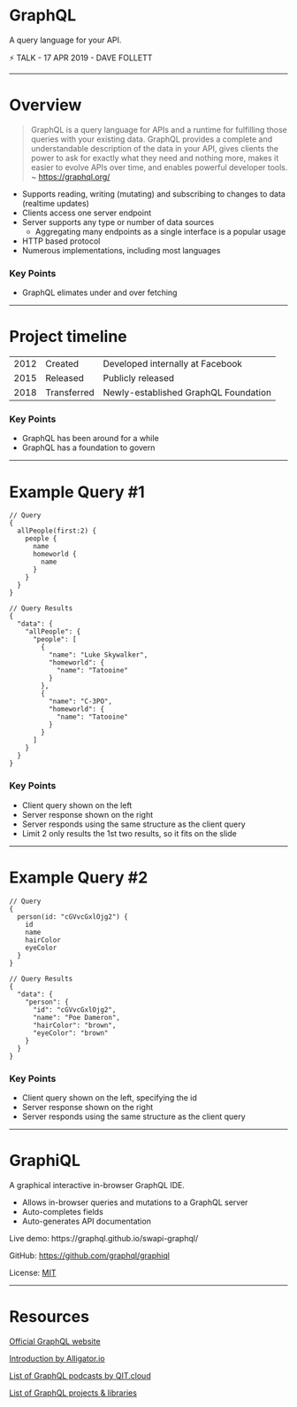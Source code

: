 


<Head>
  <title>GraphQL Lightning Talk by Dave Follett</title>
</Head>

# GraphQL

A query language for your API.

⚡ TALK - 17 APR 2019 - DAVE FOLLETT

---

# Overview
> GraphQL is a query language for APIs and a runtime for fulfilling those queries with your existing data. GraphQL provides a complete and understandable description of the data in your API, gives clients the power to ask for exactly what they need and nothing more, makes it easier to evolve APIs over time, and enables powerful developer tools. ~ https://graphql.org/

* Supports reading, writing (mutating) and subscribing to changes to data (realtime updates)
* Clients access one server endpoint
* Server supports any type or number of data sources
  * Aggregating many endpoints as a single interface is a popular usage
* HTTP based protocol
* Numerous implementations, including most languages

<Notes>
    <h3>Key Points</h3>
    <ul>
        <li>GraphQL elimates under and over fetching</li>
    </ul>
</Notes>

---

# Project timeline

<table>
    <tr>
        <td>2012</td>
        <td>Created</td>
        <td>Developed internally at Facebook</td>
    </tr>
    <tr>
        <td>2015</td>
        <td>Released</td>
        <td>Publicly released</td>
    </tr>
    <tr>
        <td>2018</td>
        <td>Transferred</td>
        <td>Newly-established GraphQL Foundation</td>
    </tr>
</table>

<Notes>
    <h3>Key Points</h3>
    <ul>
        <li>GraphQL has been around for a while</li>
        <li>GraphQL has a foundation to govern</li>
    </ul>
</Notes>

---

# Example Query #1

<Split>

```
// Query
{
  allPeople(first:2) {
    people {
      name
      homeworld {
        name
      }
    }
  }
}
```

```
// Query Results
{
  "data": {
    "allPeople": {
      "people": [
        {
          "name": "Luke Skywalker",
          "homeworld": {
            "name": "Tatooine"
          }
        },
        {
          "name": "C-3PO",
          "homeworld": {
            "name": "Tatooine"
          }
        }
      ]
    }
  }
}
```

</Split>

<Notes>
    <h3>Key Points</h3>
    <ul>
        <li>Client query shown on the left</li>
        <li>Server response shown on the right</li>
        <li>Server responds using the same structure as the client query</li>
        <li>Limit 2 only results the 1st two results, so it fits on the slide</li>
    </ul>
</Notes>

---

# Example Query #2

<Split>

```
// Query
{
  person(id: "cGVvcGxlOjg2") {
    id
    name
    hairColor
    eyeColor
  }
}
```

```
// Query Results
{
  "data": {
    "person": {
      "id": "cGVvcGxlOjg2",
      "name": "Poe Dameron",
      "hairColor": "brown",
      "eyeColor": "brown"
    }
  }
}
```
</Split>

<Notes>
    <h3>Key Points</h3>
    <ul>
        <li>Client query shown on the left, specifying the id</li>
        <li>Server response shown on the right</li>
        <li>Server responds using the same structure as the client query</li>
    </ul>
</Notes>

---

# GraphiQL

A graphical interactive in-browser GraphQL IDE.
* Allows in-browser queries and mutations to a GraphQL server
* Auto-completes fields
* Auto-generates API documentation

<p>Live demo: https://graphql.github.io/swapi-graphql/</p>

GitHub: https://github.com/graphql/graphiql

License: [MIT](https://github.com/graphql/graphiql/blob/master/LICENSE)

---

#  Resources

[Official GraphQL website](https://graphql.org)

[Introduction by Alligator.io](https://alligator.io/graphql/introduction-graphql-queries/)

[List of GraphQL podcasts by QIT.cloud](https://qit.cloud/search/graphql)

[List of GraphQL projects & libraries](https://github.com/chentsulin/awesome-graphql)
